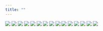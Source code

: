 ```yaml
---
title: ""
---
```



![](images/Rmarkdown.jpg)
![](images/satads.jpg)
![](images/cidamo 2020.jpg)
![](images/harve.png)
![](images/certificado 2 cidweek.jpg)
![](images/CONQUER ORATOR.jpg)
![](images/Machine Learning como automatizar todo o processo utilizando o pacote tidymodels.jpg)
![](images/FaÃ§a apresentaÃ§Ãµes ninja conhecendo o pacote xaringan.jpg)
![](images/Implementando modelos estatísticos de maneira eficiente com o TMB.jpg)
![](images/{tidyverse}.jpg)
![](images/{torch}.jpg)
![](images/Python.jpg)
![](images/Pandas e visualização de dados.jpg)
![](images/Github.jpg)
![](images/see-u-.jpg)

